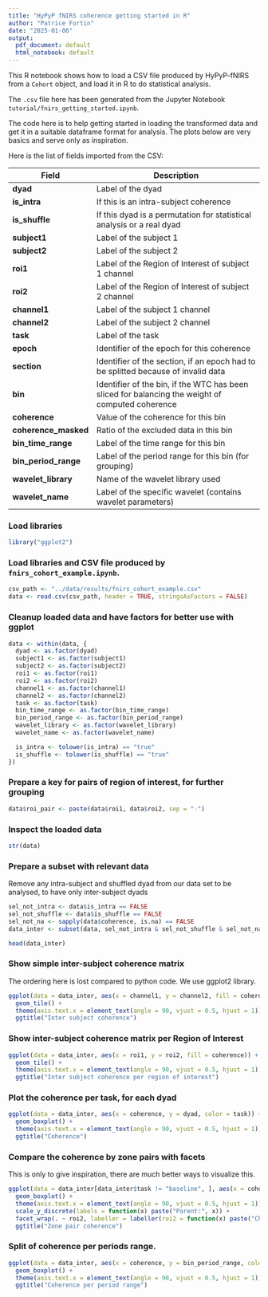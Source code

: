 ```yaml
---
title: "HyPyP fNIRS coherence getting started in R"
author: "Patrice Fortin"
date: "2025-01-06"
output:
  pdf_document: default
  html_notebook: default
---
```


This R notebook shows how to load a CSV file produced by HyPyP-fNIRS from a `Cohort` object, and load it in R to do statistical analysis.

The `.csv` file here has been generated from the Jupyter Notebook `tutorial/fnirs_getting_started.ipynb`.

The code here is to help getting started in loading the transformed data and get it in a suitable dataframe format for analysis. The plots below are very basics and serve only as inspiration.

Here is the list of fields imported from the CSV:

|Field | Description |
| - | ---- |
| **dyad**             | Label of the dyad |
| **is_intra**         | If this is an intra-subject coherence |
| **is_shuffle**       | If this dyad is a permutation for statistical analysis or a real dyad |
| **subject1**         | Label of the subject 1 |
| **subject2**         | Label of the subject 2 |
| **roi1**             | Label of the Region of Interest of subject 1 channel |
| **roi2**             | Label of the Region of Interest of subject 2 channel |
| **channel1**         | Label of the subject 1 channel |
| **channel2**         | Label of the subject 2 channel |
| **task**             | Label of the task |
| **epoch**            | Identifier of the epoch for this coherence |
| **section**          | Identifier of the section, if an epoch had to be splitted because of invalid data |
| **bin**              | Identifier of the bin, if the WTC has been sliced for balancing the weight of computed coherence |
| **coherence**        | Value of the coherence for this bin |
| **coherence_masked** | Ratio of the excluded data in this bin |
| **bin_time_range**   | Label of the time range for this bin |
| **bin_period_range** | Label of the period range for this bin (for grouping) |
| **wavelet_library**  | Name of the wavelet library used |
| **wavelet_name**     | Label of the specific wavelet (contains wavelet parameters) |

### Load libraries

```r
library("ggplot2")
```

### Load libraries and CSV file produced by `fnirs_cohort_example.ipynb`.

```r
csv_path <- "../data/results/fnirs_cohort_example.csv"
data <- read.csv(csv_path, header = TRUE, stringsAsFactors = FALSE)
```

### Cleanup loaded data and have factors for better use with ggplot

```r
data <- within(data, {
  dyad <- as.factor(dyad)
  subject1 <- as.factor(subject1)
  subject2 <- as.factor(subject2)
  roi1 <- as.factor(roi1)
  roi2 <- as.factor(roi2)
  channel1 <- as.factor(channel1)
  channel2 <- as.factor(channel2)
  task <- as.factor(task)
  bin_time_range <- as.factor(bin_time_range)
  bin_period_range <- as.factor(bin_period_range)
  wavelet_library <- as.factor(wavelet_library)
  wavelet_name <- as.factor(wavelet_name)

  is_intra <- tolower(is_intra) == "true"
  is_shuffle <- tolower(is_shuffle) == "true"
})
```

### Prepare a key for pairs of region of interest, for further grouping

```r
data$roi_pair <- paste(data$roi1, data$roi2, sep = "-")
```

\newpage

### Inspect the loaded data

```r
str(data)
```

\newpage

### Prepare a subset with relevant data

Remove any intra-subject and shuffled dyad from our data set to be analysed, to have only inter-subject dyads

```r
sel_not_intra <- data$is_intra == FALSE
sel_not_shuffle <- data$is_shuffle == FALSE
sel_not_na <- sapply(data$coherence, is.na) == FALSE
data_inter <- subset(data, sel_not_intra & sel_not_shuffle & sel_not_na)
```

```r
head(data_inter)
```

\newpage

### Show simple inter-subject coherence matrix

The ordering here is lost compared to python code. We use ggplot2 library.

```r
ggplot(data = data_inter, aes(x = channel1, y = channel2, fill = coherence)) +
  geom_tile() +
  theme(axis.text.x = element_text(angle = 90, vjust = 0.5, hjust = 1)) +
  ggtitle("Inter subject coherence")
```

\newpage

### Show inter-subject coherence matrix per Region of Interest

```r
ggplot(data = data_inter, aes(x = roi1, y = roi2, fill = coherence)) +
  geom_tile() +
  theme(axis.text.x = element_text(angle = 90, vjust = 0.5, hjust = 1)) +
  ggtitle("Inter subject coherence per region of interest")
```

\newpage

### Plot the coherence per task, for each dyad

```r
ggplot(data = data_inter, aes(x = coherence, y = dyad, color = task)) +
  geom_boxplot() +
  theme(axis.text.x = element_text(angle = 90, vjust = 0.5, hjust = 1)) +
  ggtitle("Coherence")
```

\newpage

### Compare the coherence by zone pairs with facets

This is only to give inspiration, there are much better ways to visualize this.

```r
ggplot(data = data_inter[data_inter$task != "baseline", ], aes(x = coherence, y = roi1)) +
  geom_boxplot() +
  theme(axis.text.x = element_text(angle = 90, vjust = 0.5, hjust = 1)) +
  scale_y_discrete(labels = function(x) paste("Parent:", x)) +
  facet_wrap(. ~ roi2, labeller = labeller(roi2 = function(x) paste("Child:", x))) +
  ggtitle("Zone pair coherence")
```

\newpage

### Split of coherence per periods range.

```r
ggplot(data = data_inter, aes(x = coherence, y = bin_period_range, color = task)) +
  geom_boxplot() +
  theme(axis.text.x = element_text(angle = 90, vjust = 0.5, hjust = 1)) +
  ggtitle("Coherence per period range")
```

